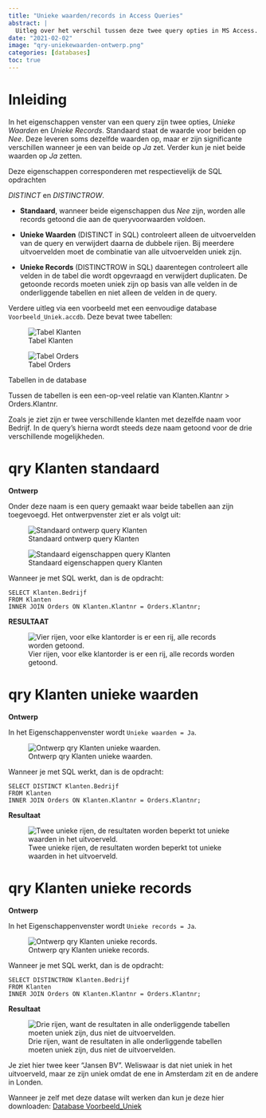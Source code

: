 ```yaml
---
title: "Unieke waarden/records in Access Queries"
abstract: |
  Uitleg over het verschil tussen deze twee query opties in MS Access.
date: "2021-02-02"
image: "qry-uniekewaarden-ontwerp.png"
categories: [databases]
toc: true
---
```


# Inleiding

In het eigenschappen venster van een query zijn twee opties, *Unieke Waarden* en *Unieke Records*. Standaard staat de waarde voor beiden op *Nee*. Deze leveren soms dezelfde waarden op, maar er zijn significante verschillen wanneer je een van beide op *Ja* zet. Verder kun je niet beide waarden op *Ja* zetten.

::: callout-note
Deze eigenschappen corresponderen met respectievelijk de SQL opdrachten

*DISTINCT* en *DISTINCTROW*.
:::

-   **Standaard**, wanneer beide eigenschappen dus *Nee* zijn, worden alle records getoond die aan de queryvoorwaarden voldoen.

-   **Unieke Waarden** (DISTINCT in SQL) controleert alleen de uitvoervelden van de query en verwijdert daarna de dubbele rijen. Bij meerdere uitvoervelden moet de combinatie van alle uitvoervelden uniek zijn.

-   **Unieke Records** (DISTINCTROW in SQL) daarentegen controleert alle velden in de tabel die wordt opgevraagd en verwijdert duplicaten. De getoonde records moeten uniek zijn op basis van alle velden in de onderliggende tabellen en niet alleen de velden in de query.

Verdere uitleg via een voorbeeld met een eenvoudige database `Voorbeeld_Uniek.accdb`. Deze bevat twee tabellen:

::: {#fig-tabellen layout-ncol="2"}
![Tabel Klanten](tabel-klanten.png){#fig-klanten}

![Tabel Orders](tabel-orders.png){#fig-orders}

Tabellen in de database
:::

Tussen de tabellen is een een-op-veel relatie van Klanten.Klantnr \> Orders.Klantnr.

Zoals je ziet zijn er twee verschillende klanten met dezelfde naam voor Bedrijf. In de query's hierna wordt steeds deze naam getoond voor de drie verschillende mogelijkheden.

# qry Klanten standaard

**Ontwerp**

Onder deze naam is een query gemaakt waar beide tabellen aan zijn toegevoegd. Het ontwerpvenster ziet er als volgt uit:

![Standaard ontwerp query Klanten](qry-standaard-ontwerp.png){#fig-qry-standaard-ontwerp}

![Standaard eigenschappen query Klanten](qry-standaard-eigenschappen.png){#fig-qry-standaard-eigenschappen}

Wanneer je met SQL werkt, dan is de opdracht:

    SELECT Klanten.Bedrijf
    FROM Klanten
    INNER JOIN Orders ON Klanten.Klantnr = Orders.Klantnr;

**RESULTAAT**

![Vier rijen, voor elke klantorder is er een rij, alle records worden getoond.](qry-standaard-resultaat.png){#fig-qry-standaard-resultaat}

# qry Klanten unieke waarden

**Ontwerp**

In het Eigenschappenvenster wordt `Unieke waarden = Ja`.

![Ontwerp qry Klanten unieke waarden.](qry-uniekewaarden-ontwerp.png){#fig-qry-uniekewaarden-ontwerp}

Wanneer je met SQL werkt, dan is de opdracht:

    SELECT DISTINCT Klanten.Bedrijf
    FROM Klanten
    INNER JOIN Orders ON Klanten.Klantnr = Orders.Klantnr;

**Resultaat**

![Twee unieke rijen, de resultaten worden beperkt tot unieke waarden in het uitvoerveld.](qry-uniekewaarden-resultaat.png){#fig-qry-uniekewaarden-resultaat}

# qry Klanten unieke records

**Ontwerp**

In het Eigenschappenvenster wordt `Unieke records = Ja`.

![Ontwerp qry Klanten unieke records.](qry-uniekerecords-ontwerp.png){#fig-qry-uniekerecords-ontwerp}

Wanneer je met SQL werkt, dan is de opdracht:

    SELECT DISTINCTROW Klanten.Bedrijf
    FROM Klanten
    INNER JOIN Orders ON Klanten.Klantnr = Orders.Klantnr;

**Resultaat**

![Drie rijen, want de resultaten in alle onderliggende tabellen moeten uniek zijn, dus niet de uitvoervelden.](qry-uniekerecords-resultaat.png){#fig-qry-uniekerecords-resultaat}

Je ziet hier twee keer "Jansen BV". Weliswaar is dat niet uniek in het uitvoerveld, maar ze zijn uniek omdat de ene in Amsterdam zit en de andere in Londen.

Wanneer je zelf met deze datase wilt werken dan kun je deze hier downloaden: [Database Voorbeeld_Uniek](Voorbeeld_Uniek.accdb)
